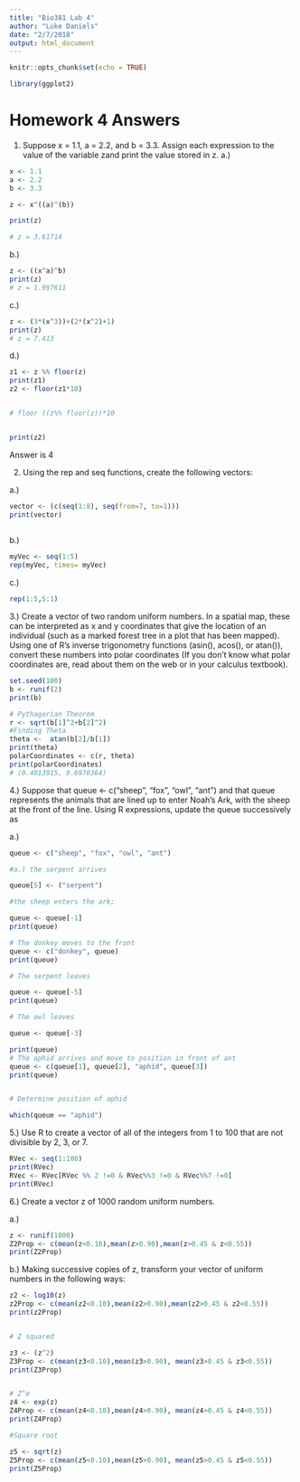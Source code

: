 ```yaml
---
title: "Bio381 Lab 4"
author: "Luke Daniels"
date: "2/7/2018"
output: html_document
---
```


```r
knitr::opts_chunk$set(echo = TRUE)
```

```r
library(ggplot2)

```


# Homework 4 Answers 

1. Suppose x = 1.1, a = 2.2, and b = 3.3. Assign each expression to the value of the variable zand print the value stored in z.
a.) 
```r
x <- 1.1 
a <- 2.2 
b <- 3.3 

z <- x^((a)^(b))

print(z)

# z = 3.61714
```
b.) 
```r
z <- ((x^a)^b)
print(z)
# z = 1.997611
```
c.) 
```r
z <- (3*(x^3))+(2*(x^2)+1)
print(z)
# z = 7.413
```
d.) 
```r
z1 <- z %% floor(z)
print(z1)
z2 <- floor(z1*10)


# floor ((z%% floor(z))*10 


print(z2)
```
Answer is 4


2. Using the rep and seq functions, create the following vectors:

a.) 
```r
vector <- (c(seq(1:8), seq(from=7, to=1)))
print(vector)
 
```

b.) 

```r
myVec <- seq(1:5)
rep(myVec, times= myVec)
```

c.) 
```r
rep(1:5,5:1)

```

3.) Create a vector of two random uniform numbers. In a spatial map, these can be interpreted as x and y coordinates that give the location of an individual (such as a marked forest tree in a plot that has been mapped). Using one of R’s inverse trigonometry functions (asin(), acos(), or atan()), convert these numbers into polar coordinates (If you don’t know what polar coordinates are, read about them on the web or in your calculus textbook).

```r
set.seed(100)
b <- runif(2)
print(b)

# Pythagorian Theorem 
r <- sqrt(b[1]^2+b[2]^2)
#Finding Theta 
theta <-  atan(b[2]/b[1]) 
print(theta)
polarCoordinates <- c(r, theta) 
print(polarCoordinates)
# (0.4013915, 0.6970364)
```

4.) Suppose that queue <- c("sheep", "fox", "owl", "ant") and that queue represents the animals that are lined up to enter Noah’s Ark, with the sheep at the front of the line. Using R expressions, update the queue successively as

a.) 
```r
queue <- c("sheep", "fox", "owl", "ant")

#a.) the serpent arrives

queue[5] <- ("serpent")

#the sheep enters the ark;

queue <- queue[-1]
print(queue)

# The donkey moves to the front
queue <- c("donkey", queue)
print(queue)

# The serpent leaves

queue <- queue[-5]
print(queue)

# The owl leaves

queue <- queue[-3]

print(queue)
# The aphid arrives and move to position in front of ant
queue <- c(queue[1], queue[2], "aphid", queue[3])
print(queue)


# Determine position of aphid 

which(queue == "aphid")
```

5.) Use R to create a vector of all of the integers from 1 to 100 that are not divisible by 2, 3, or 7.

```r
RVec <- seq(1:100) 
print(RVec)
RVec <- RVec[RVec %% 2 !=0 & RVec%%3 !=0 & RVec%%7 !=0]
print(RVec)
```

6.) Create a vector z of 1000 random uniform numbers.

a.) 
```r

z <- runif(1000)
Z2Prop <- c(mean(z<0.10),mean(z>0.90),mean(z>0.45 & z<0.55))
print(Z2Prop)

```

b.) Making successive copies of z, transform your vector of uniform numbers in the following ways:

```r
z2 <- log10(z)
z2Prop <- c(mean(z2<0.10),mean(z2>0.90),mean(z2>0.45 & z2<0.55)) 
print(z2Prop)


# Z squared 

z3 <- (z^2)
Z3Prop <- c(mean(z3<0.10),mean(z3>0.90), mean(z3>0.45 & z3<0.55)) 
print(Z3Prop)


# Z^e
z4 <- exp(z) 
Z4Prop <- c(mean(z4<0.10),mean(z4>0.90), mean(z4>0.45 & z4<0.55))
print(Z4Prop)

#Square root 

z5 <- sqrt(z) 
Z5Prop <- c(mean(z5<0.10),mean(z5>0.90), mean(z5>0.45 & z5<0.55))
print(Z5Prop)

```

